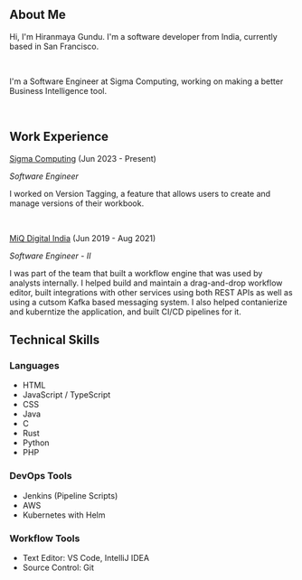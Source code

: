 ## About Me

Hi, I'm Hiranmaya Gundu. I'm a software developer from India, currently based in San Francisco.

<br />

I'm a Software Engineer at Sigma Computing, working on making a better Business Intelligence tool.

<br />

## Work Experience

[Sigma Computing](https://sigmacomputing.com) (Jun 2023 - Present)

_Software Engineer_

I worked on Version Tagging, a feature that allows users to create and manage versions of their workbook.

<br />

[MiQ Digital India](https://wearemiq.com) (Jun 2019 - Aug 2021)

_Software Engineer - II_

I was part of the team that built a workflow engine that was used by analysts internally. I helped build and maintain
a drag-and-drop workflow editor, built integrations with other services using both REST APIs as well as using a
cutsom Kafka based messaging system. I also helped contanierize and kuberntize the application, and built CI/CD
pipelines for it.

## Technical Skills

### Languages

- HTML
- JavaScript / TypeScript
- CSS
- Java
- C
- Rust
- Python
- PHP

### DevOps Tools

- Jenkins (Pipeline Scripts)
- AWS
- Kubernetes with Helm

### Workflow Tools

- Text Editor: VS Code, IntelliJ IDEA
- Source Control: Git
